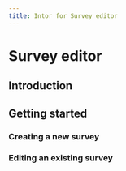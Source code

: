 ```yaml
---
title: Intor for Survey editor
---
```

# Survey editor

## Introduction

## Getting started

### Creating a new survey

### Editing an existing survey
